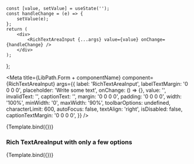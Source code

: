 
    const [value, setValue] = useState('');
    const handleChange = (e) => {
        setValue(e);
    };
    return (
        <div>
            <RichTextAreaInput {...args} value={value} onChange={handleChange} />
        </div>
    );
};


<Meta
    title={LibPath.Form + componentName}
    component={RichTextAreaInput}
    args={{
        label: 'RichTextAreaInput',
        labelTextMargin: '0 0 0 0',
        placeholder: 'Write some text',
        onChange: () => {},
        value: '',
        invalidText: '',
        captionText: '',
        margin: '0 0 0 0',
        padding: '0 0 0 0',
        width: '100%',
        minWidth: '0',
        maxWidth: '90%',
        toolbarOptions: undefined,
        characterLimit: 600,
        autoFocus: false,
        textAlign: 'right',
        isDisabled: false,
        captionTextMargin: '0 0 0 0',
    }}
/>

<DocsPageHeader
    title={componentName}
    description="This component is used to "
    addImportantNote={false}
    variant="stable"
/>

<Canvas withToolbar>
    <Story name="Base" width="100%">{Template.bind({})}</Story>
</Canvas>

<DocsPageBody addStories={true} />

### Rich TextAreaInput with only a few options
<Canvas withToolbar>
    <Story
        name="Rich Text Area Input"
        args={{
            toolbarOptions: 
                {
                    bold: true,
                    italic: true,
                    underline: true,
                    strikethrough: true,
                },
            }}
    >
        {Template.bind({})}
    </Story>
</Canvas>